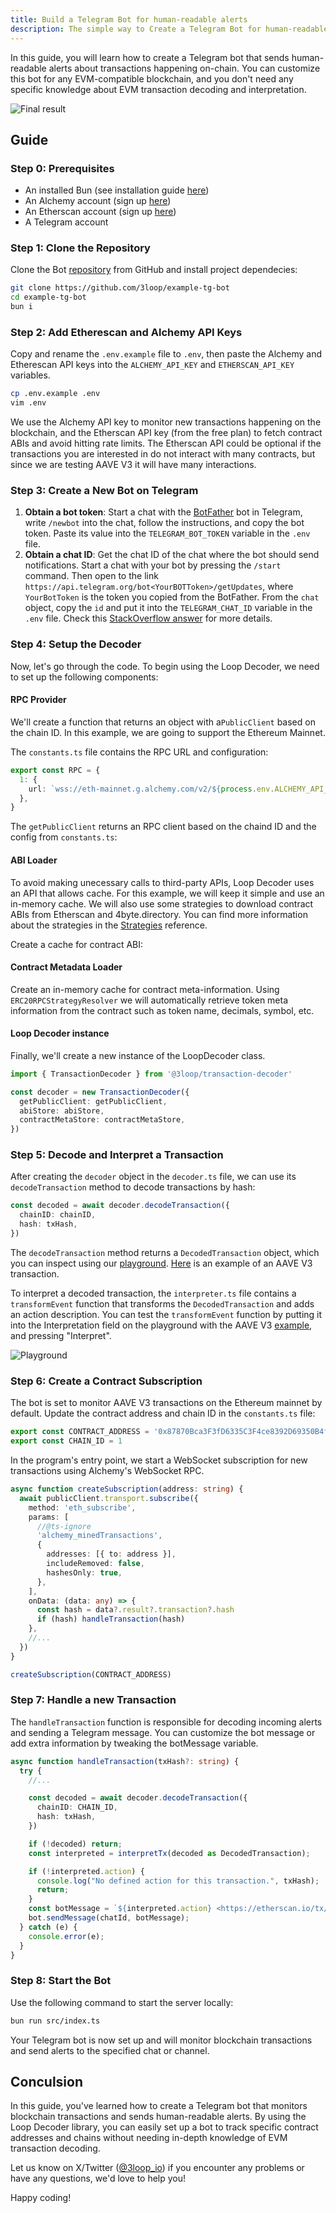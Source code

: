```yaml
---
title: Build a Telegram Bot for human-readable alerts
description: The simple way to Create a Telegram Bot for human-readable alerts
---
```



In this guide, you will learn how to create a Telegram bot that sends human-readable alerts about transactions happening on-chain. You can customize this bot for any EVM-compatible blockchain, and you don't need any specific knowledge about EVM transaction decoding and interpretation.

![Final result](../../../assets/tg-bot.png)

## Guide

### Step 0: Prerequisites

- An installed Bun (see installation guide [here](https://bun.sh/docs/installation))
- An Alchemy account (sign up [here](https://www.alchemy.com/))
- An Etherscan account (sign up [here](https://etherscan.io/register))
- A Telegram account

### Step 1: Clone the Repository

Clone the Bot [repository](https://github.com/3loop/example-tg-bot) from GitHub and install project dependecies:

```bash
git clone https://github.com/3loop/example-tg-bot
cd example-tg-bot
bun i
```

### Step 2: Add Etherescan and Alchemy API Keys

Copy and rename the `.env.example` file to `.env`, then paste the Alchemy and Etherescan API keys into the `ALCHEMY_API_KEY` and `ETHERSCAN_API_KEY` variables.

```bash
cp .env.example .env
vim .env
```

We use the Alchemy API key to monitor new transactions happening on the blockchain, and the Etherscan API key (from the free plan) to fetch contract ABIs and avoid hitting rate limits. The Etherscan API could be optional if the transactions you are interested in do not interact with many contracts, but since we are testing AAVE V3 it will have many interactions.

### Step 3: Create a New Bot on Telegram

1. **Obtain a bot token**: Start a chat with the [BotFather](https://t.me/BotFather) bot in Telegram, write `/newbot` into the chat, follow the instructions, and copy the bot token. Paste its value into the `TELEGRAM_BOT_TOKEN` variable in the `.env` file.
2. **Obtain a chat ID**: Get the chat ID of the chat where the bot should send notifications. Start a chat with your bot by pressing the `/start` command. Then open to the link `https://api.telegram.org/bot<YourBOTToken>/getUpdates`, where `YourBotToken` is the token you copied from the BotFather. From the `chat` object, copy the `id` and put it into the `TELEGRAM_CHAT_ID` variable in the `.env` file. Check this [StackOverflow answer](https://stackoverflow.com/a/32572159) for more details.

### Step 4: Setup the Decoder

Now, let's go through the code. To begin using the Loop Decoder, we need to set up the following components:

#### RPC Provider

We'll create a function that returns an object with a`PublicClient` based on the chain ID. In this example, we are going to support the Ethereum Mainnet.

The `constants.ts` file contains the RPC URL and configuration:

```ts title="src/constants.ts"
export const RPC = {
  1: {
    url: `wss://eth-mainnet.g.alchemy.com/v2/${process.env.ALCHEMY_API_KEY}`,
  },
}
```

The `getPublicClient` returns an RPC client based on the chaind ID and the config from `constants.ts`:

<RpcProvider />

#### ABI Loader

To avoid making unecessary calls to third-party APIs, Loop Decoder uses an API that allows cache. For this example, we will keep it simple and use an in-memory cache. We will also use some strategies to download contract ABIs from Etherscan and 4byte.directory. You can find more information about the strategies in the [Strategies](/reference/data-loaders/) reference.

Create a cache for contract ABI:

<MemoryAbiLoader />

#### Contract Metadata Loader

Create an in-memory cache for contract meta-information. Using `ERC20RPCStrategyResolver` we will automatically retrieve token meta information from the contract such as token name, decimals, symbol, etc.

<MemoryContractLoader />

#### Loop Decoder instance

Finally, we'll create a new instance of the LoopDecoder class.

```ts title="src/decoder/decoder.ts"
import { TransactionDecoder } from '@3loop/transaction-decoder'

const decoder = new TransactionDecoder({
  getPublicClient: getPublicClient,
  abiStore: abiStore,
  contractMetaStore: contractMetaStore,
})
```

### Step 5: Decode and Interpret a Transaction

After creating the `decoder` object in the `decoder.ts` file, we can use its `decodeTransaction` method to decode transactions by hash:

```ts
const decoded = await decoder.decodeTransaction({
  chainID: chainID,
  hash: txHash,
})
```

The `decodeTransaction` method returns a `DecodedTransaction` object, which you can inspect using our [playground](https://loop-decoder-web.vercel.app/). [Here](https://loop-decoder-web.vercel.app/tx/1/0xb8a923541802ea5017ddccd2c1047dd16ce22048630c1c619b19fdb799b690dd) is an example of an AAVE V3 transaction.

To interpret a decoded transaction, the `interpreter.ts` file contains a `transformEvent` function that transforms the `DecodedTransaction` and adds an action description. You can test the `transformEvent` function by putting it into the Interpretation field on the playground with the AAVE V3 [example](https://loop-decoder-web.vercel.app/tx/1/0xb8a923541802ea5017ddccd2c1047dd16ce22048630c1c619b19fdb799b690dd), and pressing "Interpret".

![Playground](../../../assets/aave-v3.png)

### Step 6: Create a Contract Subscription

The bot is set to monitor AAVE V3 transactions on the Ethereum mainnet by default. Update the contract address and chain ID in the `constants.ts` file:

```ts title="src/constants.ts"
export const CONTRACT_ADDRESS = '0x87870Bca3F3fD6335C3F4ce8392D69350B4fA4E2'
export const CHAIN_ID = 1
```

In the program's entry point, we start a WebSocket subscription for new transactions using Alchemy's WebSocket RPC.

```ts title="src/index.ts"
async function createSubscription(address: string) {
  await publicClient.transport.subscribe({
    method: 'eth_subscribe',
    params: [
      //@ts-ignore
      'alchemy_minedTransactions',
      {
        addresses: [{ to: address }],
        includeRemoved: false,
        hashesOnly: true,
      },
    ],
    onData: (data: any) => {
      const hash = data?.result?.transaction?.hash
      if (hash) handleTransaction(hash)
    },
    //...
  })
}

createSubscription(CONTRACT_ADDRESS)
```

### Step 7: Handle a new Transaction

The `handleTransaction` function is responsible for decoding incoming alerts and sending a Telegram message. You can customize the bot message or add extra information by tweaking the botMessage variable.

```ts
async function handleTransaction(txHash?: string) {
  try {
    //...

    const decoded = await decoder.decodeTransaction({
      chainID: CHAIN_ID,
      hash: txHash,
    })

    if (!decoded) return;
    const interpreted = interpretTx(decoded as DecodedTransaction);

    if (!interpreted.action) {
      console.log("No defined action for this transaction.", txHash);
      return;
    }
    const botMessage = `${interpreted.action} <https://etherscan.io/tx/${txHash}`>;
    bot.sendMessage(chatId, botMessage);
  } catch (e) {
    console.error(e);
  }
}

```

### Step 8: Start the Bot

Use the following command to start the server locally:

```bash
bun run src/index.ts
```

Your Telegram bot is now set up and will monitor blockchain transactions and send alerts to the specified chat or channel.

## Conculsion

In this guide, you've learned how to create a Telegram bot that monitors blockchain transactions and sends human-readable alerts. By using the Loop Decoder library, you can easily set up a bot to track specific contract addresses and chains without needing in-depth knowledge of EVM transaction decoding.

Let us know on X/Twitter ([@3loop_io](https://x.com/3loop_io)) if you encounter any problems or have any questions, we'd love to help you!

Happy coding!

